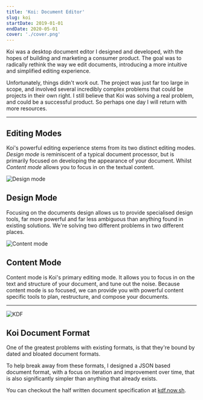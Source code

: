 ```yaml
---
title: 'Koi: Document Editor'
slug: koi
startDate: 2019-01-01
endDate: 2020-05-01
cover: './cover.png'
---
```


<!-- @format -->

<Columns>
<TwoColumns>


Koi was a desktop document editor I designed and developed, with the hopes of
building and marketing a consumer product. The goal was to radically rethink the
way we edit documents, introducing a more intuitive and simplified editing
experience.

Unfortunately, things didn't work out. The project was just far too large in
scope, and involved several incredibly complex problems that could be projects
in their own right. I still believe that Koi was solving a real problem, and
could be a successful product. So perhaps one day I will return with more
resources.

<IncompleteWarning />

</TwoColumns>
</Columns>


---

<Columns>
<TwoColumns>


## Editing Modes

Koi's powerful editing experience stems from its two distinct editing modes.
_Design mode_ is reminiscent of a typical document processor, but is primarily
focused on developing the appearance of your document. Whilst _Content mode_
allows you to focus in on the textual content.

</TwoColumns>
<TwoColumns>


![Design mode](./design-mode.png)

</TwoColumns>
<Column>


## Design Mode

Focusing on the documents design allows us to provide specialised design tools,
far more powerful and far less ambiguous than anything found in existing
solutions. We're solving two different problems in two different places.

</Column>
</Columns>


<Columns>
<TwoColumns>


![Content mode](./content-mode.png)

</TwoColumns>
<Column>


## Content Mode

Content mode is Koi's primary editing mode. It allows you to focus in on the
text and structure of your document, and tune out the noise. Because content
mode is so focused, we can provide you with powerful content specific tools to
plan, restructure, and compose your documents.

</Column>
</Columns>


---

<Columns>
<TwoColumns>


![KDF](./kdf.png)

</TwoColumns>


<Column>


## Koi Document Format

One of the greatest problems with existing formats, is that they're bound by
dated and bloated document formats.

To help break away from these formats, I designed a JSON based document format,
with a focus on iteration and improvement over time, that is also significantly
simpler than anything that already exists.

You can checkout the half written document specification at [kdf.now.sh][kdf].

[kdf]: https://kdf.now.sh/

</Column>
</Columns>

